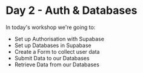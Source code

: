 # Day 2 - Auth & Databases

In today's workshop we're going to:

* Set up Authorisation with Supabase
* Set up Databases in Supabase
* Create a Form to collect user data
* Submit Data to our Databases
* Retrieve Data from our Databases
